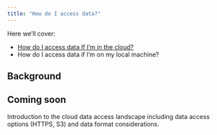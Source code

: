```yaml
---
title: "How do I access data?"
---
```


Here we'll cover: 

- [How do I access data If I'm in the cloud?](if-im-in-the-cloud.qmd)
- How do I access data if I'm on my local machine?

## Background

::: {.callout-caution}
## Coming soon
Introduction to the cloud data access landscape including data access options (HTTPS, S3) and data format considerations.
:::